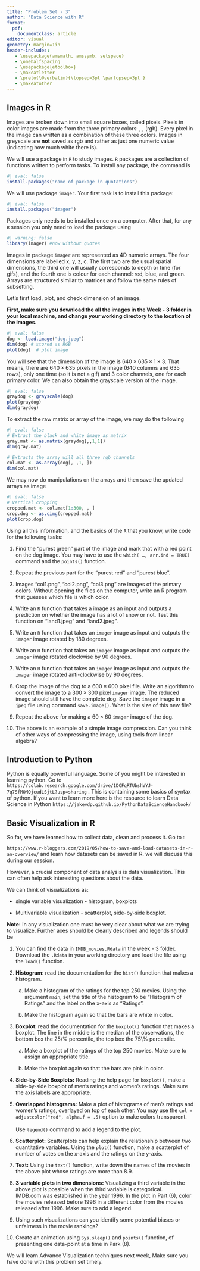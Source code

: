 ```yaml
---
title: "Problem Set - 3"
author: "Data Science with R"
format: 
  pdf:
    documentclass: article
editor: visual
geometry: margin=1in
header-includes:
   - \usepackage{amsmath, amssymb, setspace}
   - \onehalfspacing
   - \usepackage{etoolbox} 
   - \makeatletter 
   - \preto{\@verbatim}{\topsep=3pt \partopsep=3pt } 
   - \makeatother
---
```


## Images in R

Images are broken down into small square boxes, called pixels. Pixels in color images are made from the three primary colors: \textcolor{red}{red}, \textcolor{green}{green}, \textcolor{blue}{blue} (rgb). Every pixel in the image can written as a combination of these three colors. Images in greyscale are **not** saved as rgb and rather as just one numeric value (indicating how much white there is).

We will use a package in `R` to study images. `R` packages are a collection of functions written to perform tasks. To install any package, the command is

```r
#| eval: false
install.packages("name of package in quotations")
```

We will use package `imager`. Your first task is to install this package:

```r
#| eval: false
install.packages("imager")
```

Packages only needs to be installed once on a computer. After that, for any `R` session you only need to load the package using

```r
#| warning: false
library(imager) #now without quotes
```

Images in package `imager` are represented as 4D numeric arrays. The four dimensions are labelled x, y, z, c. The first two are the usual spatial dimensions, the third one will usually corresponds to depth or time (for gifs), and the fourth one is colour for each channel: red, blue, and green. Arrays are structured similar to matrices and follow the same rules of subsetting.

Let's first load, plot, and check dimension of an image.

**First, make sure you download the all the images in the Week - 3 folder in your local machine, and change your working directory to the location of the images.**

```r
#| eval: false
dog <- load.image("dog.jpeg")
dim(dog) # stored as RGB
plot(dog)  # plot image

```

You will see that the dimension of the image is $640 \times 635 \times 1 \times 3$. That means, there are $640 \times 635$ pixels in the image (640 columns and 635 rows), only one time (so it is not a gif) and 3 color channels, one for each primary color. We can also obtain the grayscale version of the image.

```r
#| eval: false
graydog <- grayscale(dog)
plot(graydog)
dim(graydog)
```

To extract the raw matrix or array of the image, we may do the following

```r
#| eval: false
# Extract the black and white image as matrix
gray.mat <- as.matrix(graydog[,,1,1])
dim(gray.mat)

# Extracts the array will all three rgb channels
col.mat <- as.array(dog[, ,1, ])
dim(col.mat)
```

We may now do manipulations on the arrays and then save the updated arrays as image

```r
#| eval: false
# Vertical cropping
cropped.mat <- col.mat[1:300, , ]
crop.dog <- as.cimg(cropped.mat)
plot(crop.dog)
```

Using all this information, and the basics of the `R` that you know, write code for the following tasks:\

1.  Find the "purest green" part of the image and mark that with a red point on the dog image. You may have to use the `which( …, arr.ind = TRUE)` command and the `points()` function.\

2.  Repeat the previous part for the "purest red" and "purest blue".\

3.  Images "col1.png", "col2.png", "col3.png" are images of the primary colors. Without opening the files on the computer, write an R program that guesses which file is which color.\

4.  Write an `R` function that takes a image as an input and outputs a prediction on whether the image has a lot of snow or not. Test this function on "land1.jpeg" and "land2.jpeg".

5.  Write an `R` function that takes an `imager` image as input and outputs the `imager` image rotated by 180 degrees.\

6.  Write an `R` function that takes an `imager` image as input and outputs the `imager` image rotated clockwise by 90 degrees.\

7.  Write an `R` function that takes an `imager` image as input and outputs the `imager` image rotated anti-clockwise by 90 degrees.\

8.  Crop the image of the dog to a $600 \times 600$ pixel file. Write an algorithm to convert the image to a $300\times 300$ pixel `imager` image. The reduced image should still have the complete dog. Save the `imager` image in a `jpeg` file using command `save.image()`. What is the size of this new file?\

9.  Repeat the above for making a $60 \times 60$ `imager` image of the dog.\

10. The above is an example of a simple image compression. Can you think of other ways of compressing the image, using tools from linear algebra?

## Introduction to Python

Python is equally powerful language. Some of you might be interested in learning python. Go to \color{blue}`https://colab.research.google.com/drive/1DCFqRTUbshVYJ-7q7SfMOMQjcudLSjtL?usp=sharing` \color{black}. This is containing some basics of syntax of python. If you want to learn more here is the resource to learn Data Science in Python \color{blue}`https://jakevdp.github.io/PythonDataScienceHandbook/`\color{black}

## Basic Visualization in R

So far, we have learned how to collect data, clean and process it. Go to :

\color{blue}`https://www.r-bloggers.com/2019/05/how-to-save-and-load-datasets-in-r-an-overview/` \color{black} and learn how datasets can be saved in R. we will discuss this during our session.

However, a crucial component of data analysis is data visualization. This can often help ask interesting questions about the data.

We can think of visualizations as:

-   single variable visualization - histogram, boxplots

-   Multivariable visualization - scatterplot, side-by-side boxplot.

**Note:** In any visualization one must be very clear about what we are trying to visualize. Further axes should be clearly described and legends should be

1.  You can find the data in `IMDB_movies.Rdata` in the week - 3 folder. Download the `.Rdata` in your working directory and load the file using the `load()` function.\

2.  **Histogram**: read the documentation for the `hist()` function that makes a histogram.

    a.  Make a histogram of the ratings for the top 250 movies. Using the argument `main`, set the title of the histogram to be "Histogram of Ratings" and the label on the x-axis as "Ratings".

    b.  Make the histogram again so that the bars are white in color.

3.  **Boxplot**: read the documentation for the `boxplot()` function that makes a boxplot. The line in the middle is the median of the observations, the bottom box the 25\\% percentile, the top box the 75\\% percentile.

    a.  Make a boxplot of the ratings of the top 250 movies. Make sure to assign an appropriate title.

    b.  Make the boxplot again so that the bars are pink in color.

4.  **Side-by-Side Boxplots:** Reading the help page for `boxplot()`, make a side-by-side boxplot of men's ratings and women's ratings. Make sure the axis labels are appropriate.\

5.  **Overlapped histograms:** Make a plot of histograms of men's ratings and women's ratings, overlayed on top of each other. You may use the `col = adjustcolor("red", alpha.f = .5)` option to make colors transparent.\
    \
    Use `legend()` command to add a legend to the plot.\

6.  **Scatterplot:** Scatterplots can help explain the relationship between two quantitative variables. Using the `plot()` function, make a scatterplot of number of votes on the x-axis and the ratings on the y-axis.\

7.  **Text:** Using the `text()` function, write down the names of the movies in the above plot whose ratings are more than 8.9.\

8.  **3 variable plots in two dimensions:** Visualizing a third variable in the above plot is possible when the third variable is categorical.\
    IMDB.com was established in the year 1996. In the plot in Part (6), color the movies released before 1996 in a different color from the movies released after 1996. Make sure to add a legend.\

9.  Using such visualizations can you identify some potential biases or unfairness in the movie rankings?

10. Create an animation using `Sys.sleep()` and `points()` function, of presenting one data-point at a time in Park (8).

We will learn Advance Visualization techniques next week, Make sure you have done with this problem set timely.
